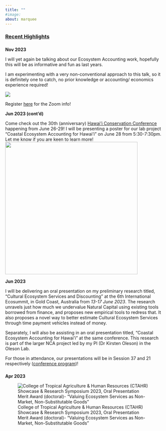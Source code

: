 ```yaml
---
title: ""
#image: 
about: marquee
---
```


### [Recent Highlights]{.underline}

### 

**Nov 2023**

I will yet again be talking about our Ecosystem Accounting work, hopefully this will be as informative and fun as last years.

I am experimenting with a very non-conventional approach to this talk, so it is definitely one to catch, no prior knowledge or accounting/ economics experience required!

![](images/Screenshot%202023-11-01%20at%2009.46.54.png)

Register [here](https://hawaii.zoom.us/meeting/register/tJErc-6orDssHtw0Y-5jQ01dF0rYphZNU2pP#/registration) for the Zoom info!

**Jun 2023 (cont'd)**

Come check out the 30th (anniversary) [Hawai'i Conservation Conference](https://www.hawaiiconservation.org/conference/2023-conference-schedule/) happening from June 26-29! I will be presenting a poster for our lab project "Coastal Ecosystem Accounting for Hawai'i" on June 28 from 5:30-7:30pm. Let me know if you are keen to learn more! ![](images/Poster%20(Hawaii%20Conservation%20Conf).png){width="423"}

**Jun 2023**

I will be delivering an oral presentation on my preliminary research titled, "Cultural Ecosystem Services and Discounting" at the 6th International Ecosummit, in Gold Coast, Australia from *13-17 June 2023*. The research unravels just how much we undervalue Natural Capital using existing tools borrowed from finance, and proposes new empirical tools to redress that. It also proposes a novel way to better estimate Cultural Ecosystem Services through time payment vehicles instead of money.

Separately, I will also be assisting in an oral presentation titled, "Coastal Ecosystem Accounting for Hawai'i" at the same conference. This research is part of the larger NCA project led by my PI (Dr Kirsten Oleson) in the Oleson Lab.

For those in attendance, our presentations will be in Session 37 and 21 respectively ([conference program](https://www.ecosummitcongress.com/conference-programme.asp))!

### 

### 

**Apr 2023**

![College of Tropical Agriculture & Human Resources (CTAHR) Showcase & Research Symposium 2023, Oral Presentation Merit Award (doctoral)- "Valuing Ecosystem Services as Non-Market, Non-Substitutable Goods"](images/52849883105_6cfbcebf12_o.jpg){fig-align="center"}
